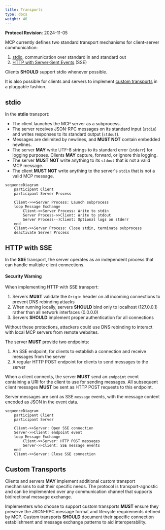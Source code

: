 ```yaml
---
title: Transports
type: docs
weight: 40
---
```


<Info>**Protocol Revision**: 2024-11-05</Info>

MCP currently defines two standard transport mechanisms for client-server communication:

1. [stdio](#stdio), communication over standard in and standard out
2. [HTTP with Server-Sent Events](#http-with-sse) (SSE)

Clients **SHOULD** support stdio whenever possible.

It is also possible for clients and servers to implement
[custom transports](#custom-transports) in a pluggable fashion.

## stdio

In the **stdio** transport:

- The client launches the MCP server as a subprocess.
- The server receives JSON-RPC messages on its standard input (`stdin`) and writes
responses to its standard output (`stdout`).
- Messages are delimited by newlines, and **MUST NOT** contain embedded newlines.
- The server **MAY** write UTF-8 strings to its standard error (`stderr`) for logging
purposes. Clients **MAY** capture, forward, or ignore this logging.
- The server **MUST NOT** write anything to its `stdout` that is not a valid MCP message.
- The client **MUST NOT** write anything to the server's `stdin` that is not a valid MCP
message.

```mermaid
sequenceDiagram
    participant Client
    participant Server Process

    Client->>+Server Process: Launch subprocess
    loop Message Exchange
        Client->>Server Process: Write to stdin
        Server Process->>Client: Write to stdout
        Server Process--)Client: Optional logs on stderr
    end
    Client->>Server Process: Close stdin, terminate subprocess
    deactivate Server Process
```

## HTTP with SSE

In the **SSE** transport, the server operates as an independent process that can handle
multiple client connections.

#### Security Warning

When implementing HTTP with SSE transport:

1. Servers **MUST** validate the `Origin` header on all incoming connections to prevent DNS rebinding attacks
2. When running locally, servers **SHOULD** bind only to localhost (127.0.0.1) rather than all network interfaces (0.0.0.0)
3. Servers **SHOULD** implement proper authentication for all connections

Without these protections, attackers could use DNS rebinding to interact with local MCP servers from remote websites.

The server **MUST** provide two endpoints:

1. An SSE endpoint, for clients to establish a connection and receive messages from the
server
2. A regular HTTP POST endpoint for clients to send messages to the server

When a client connects, the server **MUST** send an `endpoint` event containing a URI for
the client to use for sending messages. All subsequent client messages **MUST** be sent
as HTTP POST requests to this endpoint.

Server messages are sent as SSE `message` events, with the message content encoded as
JSON in the event data.

```mermaid
sequenceDiagram
    participant Client
    participant Server

    Client->>Server: Open SSE connection
    Server->>Client: endpoint event
    loop Message Exchange
        Client->>Server: HTTP POST messages
        Server->>Client: SSE message events
    end
    Client->>Server: Close SSE connection
```

## Custom Transports

Clients and servers **MAY** implement additional custom transport mechanisms to suit
their specific needs. The protocol is transport-agnostic and can be implemented over any
communication channel that supports bidirectional message exchange.

Implementers who choose to support custom transports **MUST** ensure they preserve the
JSON-RPC message format and lifecycle requirements defined by MCP. Custom transports
**SHOULD** document their specific connection establishment and message exchange patterns
to aid interoperability.
